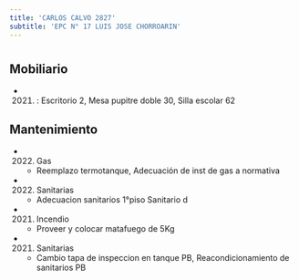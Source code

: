 ```yaml
---
title: 'CARLOS CALVO 2827'
subtitle: 'EPC N° 17 LUIS JOSE CHORROARIN'
---
```


#


## Mobiliario

*  (2021) : Escritorio 2, Mesa pupitre doble 30, Silla escolar 62 





## Mantenimiento

*  (2022) Gas 
    + Reemplazo termotanque, Adecuación de inst de gas a normativa

*  (2022) Sanitarias 
    + Adecuacion sanitarios 1°piso Sanitario d

*  (2021) Incendio 
    + Proveer y colocar matafuego de 5Kg

*  (2021) Sanitarias 
    + Cambio tapa de inspeccion en tanque PB, Reacondicionamiento de sanitarios PB



